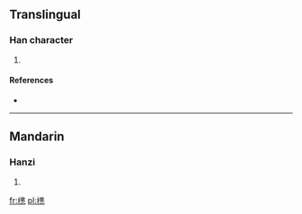 ==Translingual==

===Han character===
{{Han char|rn=75|rad=木|as=12|sn=16|four=|canj=木中一山 (DLMU), 木中心弓 (DLPN)}}

# {{defn|Han|sort=木12}}

====References====
* {{Han ref|kx=0555.311|hdz=21290.081|uh=6A77|ud=27255}}

----

==Mandarin==

===Hanzi===
{{cmn-hanzi|pin=[[dōu]] ([[dou1]])|wg=tou<sup>1</sup>}}

# {{defn|lang=cmn|sort=木12}}

[[fr:橷]]
[[pl:橷]]
